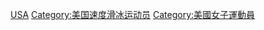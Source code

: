 [[Category:各国女子速度滑冰运动员|USA]]
[[Category:美国速度滑冰运动员|Category:美国速度滑冰运动员]]
[[Category:美國女子運動員|Category:美國女子運動員]]